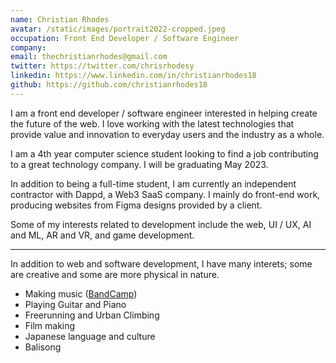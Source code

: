 ```yaml
---
name: Christian Rhodes
avatar: /static/images/portrait2022-cropped.jpeg
occupation: Front End Developer / Software Engineer
company: 
email: thechristianrhodes@gmail.com
twitter: https://twitter.com/chrisrhodesy
linkedin: https://www.linkedin.com/in/christianrhodes18
github: https://github.com/christianrhodes18
---
```


I am a front end developer / software engineer interested in helping create the future of the web. I love working with the latest technologies that provide value and innovation to everyday users and the industry as a whole. 

I am a 4th year computer science student looking to find a job contributing to a great technology company. I will be graduating May 2023.

In addition to being a full-time student, I am currently an independent contractor with Dappd, a Web3 SaaS company. I mainly do front-end work, producing websites from Figma designs provided by a client. 

Some of my interests related to development include the web, UI / UX, AI and ML, AR and VR, and game development. 

---

In addition to web and software development, I have many interets; some are creative and some are more physical in nature. 
- Making music ([BandCamp](https://everyeclipse.bandcamp.com/))
- Playing Guitar and Piano
- Freerunning and Urban Climbing
- Film making
- Japanese language and culture
- Balisong

